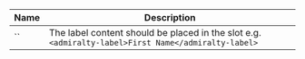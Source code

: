 
| Name | Description |
| --- | --- |
| `` | The label content should be placed in the slot e.g. `<admiralty-label>First Name</admiralty-label>` |

